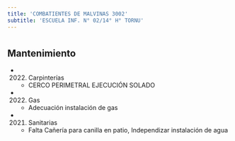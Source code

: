 ```yaml
---
title: 'COMBATIENTES DE MALVINAS 3002'
subtitle: 'ESCUELA INF. N° 02/14° H° TORNU'
---
```


#


## Mantenimiento

*  (2022) Carpinterías 
    + CERCO PERIMETRAL  EJECUCIÓN  SOLADO

*  (2022) Gas 
    + Adecuación instalación de gas

*  (2021) Sanitarias 
    + Falta Cañería para canilla en patio, Independizar instalación de agua



